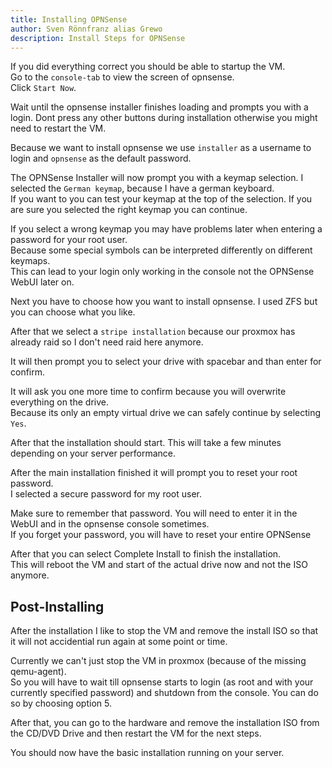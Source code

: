 ```yaml
---
title: Installing OPNSense
author: Sven Rönnfranz alias Grewo
description: Install Steps for OPNSense
---
```



If you did everything correct you should be able to startup the VM.<br/>
Go to the `console-tab` to view the screen of opnsense.<br/>
Click `Start Now`.

Wait until the opnsense installer finishes loading and prompts you with a login. Dont press any other buttons during installation otherwise you might need to restart the VM.

Because we want to install opnsense we use `installer` as a username to login and `opnsense` as the default password.

The OPNSense Installer will now prompt you with a keymap selection. I selected the `German keymap`, because I have a german keyboard.<br/>
If you want to you can test your keymap at the top of the selection. If you are sure you selected the right keymap you can continue.

<Aside type="caution">
    If you select a wrong keymap you may have problems later when entering a password for your root user.<br/>
    Because some special symbols can be interpreted differently on different keymaps.<br/>
    This can lead to your login only working in the console not the OPNSense WebUI later on.
</Aside>

Next you have to choose how you want to install opnsense. I used ZFS but you can choose what you like.

After that we select a `stripe installation` because our proxmox has already raid so I don't need raid here anymore.

It will then prompt you to select your drive with spacebar and than enter for confirm.

It will ask you one more time to confirm because you will overwrite everything on the drive.<br/>
Because its only an empty virtual drive we can safely continue by selecting `Yes`.

After that the installation should start. This will take a few minutes depending on your server performance.

After the main installation finished it will prompt you to reset your root password.<br/>
I selected a secure password for my root user.

<Aside type="note">
    Make sure to remember that password. You will need to enter it in the WebUI and in the opnsense console sometimes.<br/>
    If you forget your password, you will have to reset your entire OPNSense
</Aside>

After that you can select Complete Install to finish the installation.<br/>
This will reboot the VM and start of the actual drive now and not the ISO anymore.

## Post-Installing
After the installation I like to stop the VM and remove the install ISO so that it will not accidential run again at some point or time.

Currently we can't just stop the VM in proxmox (because of the missing qemu-agent).<br/>
So you will have to wait till opnsense starts to login (as root and with your currently specified password) and shutdown from the console. You can do so by choosing option 5.

After that, you can go to the hardware and remove the installation ISO from the CD/DVD Drive and then restart the VM for the next steps.

You should now have the basic installation running on your server.
